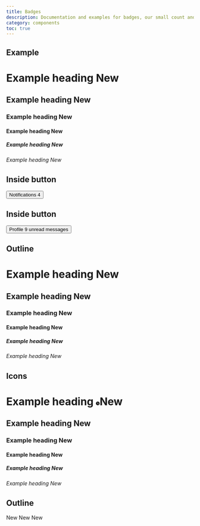 ```yaml
---
title: Badges
description: Documentation and examples for badges, our small count and labeling component.
category: components
toc: true
---
```


## Example
<Snippet lang="html">
    <h1>Example heading <span class="badge">New</span></h1>
    <h2>Example heading <span class="badge">New</span></h2>
    <h3>Example heading <span class="badge">New</span></h3>
    <h4>Example heading <span class="badge">New</span></h4>
    <h5>Example heading <span class="badge">New</span></h5>
    <h6>Example heading <span class="badge">New</span></h6>
</Snippet>

## Inside button
<Snippet lang="html">
    <button type="button" class="btn btn-primary">
    Notifications <span class="badge">4</span>
    </button>
</Snippet>

## Inside button
<Snippet lang="html">
    <button type="button" class="btn btn-primary">
    Profile <span class="badge">9</span>
    <span class="sr">unread messages</span>
    </button>
</Snippet>

## Outline
<Snippet lang="html">
    <h1>Example heading <span class="badge">New</span></h1>
    <h2>Example heading <span class="badge">New</span></h2>
    <h3>Example heading <span class="badge">New</span></h3>
    <h4>Example heading <span class="badge">New</span></h4>
    <h5>Example heading <span class="badge">New</span></h5>
    <h6>Example heading <span class="badge">New</span></h6>
</Snippet>

## Icons
<Snippet lang="html">
    <h1>Example heading <span class="badge"><svg width="10" height="10" aria-hidden="true" xmlns="http://www.w3.org/2000/svg" fill="currentColor" viewBox="0 0 20 20"><path d="M10 0a10 10 0 1 0 10 10A10.011 10.011 0 0 0 10 0Zm3.982 13.982a1 1 0 0 1-1.414 0l-3.274-3.274A1.012 1.012 0 0 1 9 10V6a1 1 0 0 1 2 0v3.586l2.982 2.982a1 1 0 0 1 0 1.414Z"/></svg>New</span></h1>
    <h2>Example heading <span class="badge">New</span></h2>
    <h3>Example heading <span class="badge">New</span></h3>
    <h4>Example heading <span class="badge">New</span></h4>
    <h5>Example heading <span class="badge">New</span></h5>
    <h6>Example heading <span class="badge">New</span></h6>
</Snippet>

## Outline
<Snippet lang="html">
    <span class="badge" style="--xii-badge-background: transparent; --xii-badge-color: red; --xii-badge-border: 1px solid red;">New</span>
    <span class="badge" style="--xii-badge-background: transparent; --xii-badge-color: green; --xii-badge-border: 1px solid green;">New</span>
    <span class="badge" style="--xii-badge-background: transparent; --xii-badge-color: yellow; --xii-badge-border: 1px solid yellow;">New</span>
</Snippet>